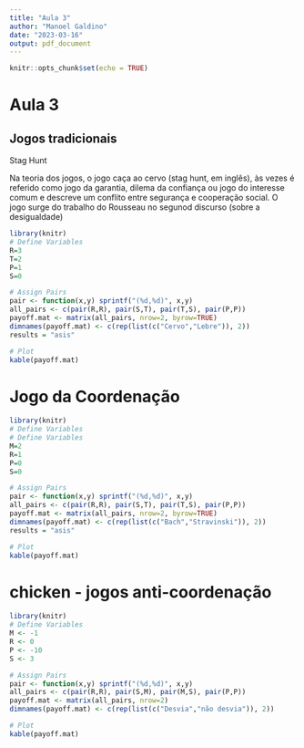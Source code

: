 ```yaml
---
title: "Aula 3"
author: "Manoel Galdino"
date: "2023-03-16"
output: pdf_document
---
```


```r
knitr::opts_chunk$set(echo = TRUE)
```

# Aula 3


## Jogos tradicionais

Stag Hunt

Na teoria dos jogos, o jogo caça ao cervo (stag hunt, em inglês), às vezes é referido como jogo da garantia, dilema da confiança ou jogo do interesse comum e descreve um conflito entre segurança e cooperação social. O jogo surge do trabalho do Rousseau no segunod discurso (sobre a desigualdade)

```r
library(knitr)
# Define Variables
R=3
T=2
P=1
S=0

# Assign Pairs
pair <- function(x,y) sprintf("(%d,%d)", x,y)
all_pairs <- c(pair(R,R), pair(S,T), pair(T,S), pair(P,P))
payoff.mat <- matrix(all_pairs, nrow=2, byrow=TRUE)
dimnames(payoff.mat) <- c(rep(list(c("Cervo","Lebre")), 2))
results = "asis"

# Plot 
kable(payoff.mat)

```

# Jogo da Coordenação


```r
library(knitr)
# Define Variables
# Define Variables
M=2
R=1
P=0
S=0

# Assign Pairs
pair <- function(x,y) sprintf("(%d,%d)", x,y)
all_pairs <- c(pair(R,R), pair(S,T), pair(T,S), pair(P,P))
payoff.mat <- matrix(all_pairs, nrow=2, byrow=TRUE)
dimnames(payoff.mat) <- c(rep(list(c("Bach","Stravinski")), 2))
results = "asis"

# Plot 
kable(payoff.mat)

```

# chicken - jogos anti-coordenação

```r
library(knitr)
# Define Variables
M <- -1
R <- 0
P <- -10
S <- 3

# Assign Pairs
pair <- function(x,y) sprintf("(%d,%d)", x,y)
all_pairs <- c(pair(R,R), pair(S,M), pair(M,S), pair(P,P))
payoff.mat <- matrix(all_pairs, nrow=2)
dimnames(payoff.mat) <- c(rep(list(c("Desvia","não desvia")), 2))

# Plot 
kable(payoff.mat)
```

